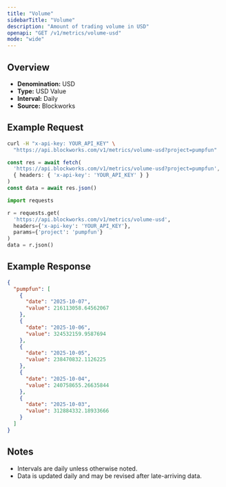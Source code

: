 ```yaml
---
title: "Volume"
sidebarTitle: "Volume"
description: "Amount of trading volume in USD"
openapi: "GET /v1/metrics/volume-usd"
mode: "wide"
---
```


## Overview

- **Denomination:** USD
- **Type:** USD Value
- **Interval:** Daily
- **Source:** Blockworks

## Example Request

<CodeGroup>

```bash cURL
curl -H "x-api-key: YOUR_API_KEY" \
  "https://api.blockworks.com/v1/metrics/volume-usd?project=pumpfun"
```

```typescript TypeScript
const res = await fetch(
  'https://api.blockworks.com/v1/metrics/volume-usd?project=pumpfun',
  { headers: { 'x-api-key': 'YOUR_API_KEY' } }
)
const data = await res.json()
```

```python Python
import requests

r = requests.get(
  'https://api.blockworks.com/v1/metrics/volume-usd',
  headers={'x-api-key': 'YOUR_API_KEY'},
  params={'project': 'pumpfun'}
)
data = r.json()
```

</CodeGroup>

## Example Response

```json
{
  "pumpfun": [
    {
      "date": "2025-10-07",
      "value": 216113058.64562067
    },
    {
      "date": "2025-10-06",
      "value": 324532159.9587694
    },
    {
      "date": "2025-10-05",
      "value": 238470832.1126225
    },
    {
      "date": "2025-10-04",
      "value": 240758655.26635844
    },
    {
      "date": "2025-10-03",
      "value": 312884332.18933666
    }
  ]
}
```

## Notes
- Intervals are daily unless otherwise noted.
- Data is updated daily and may be revised after late-arriving data.